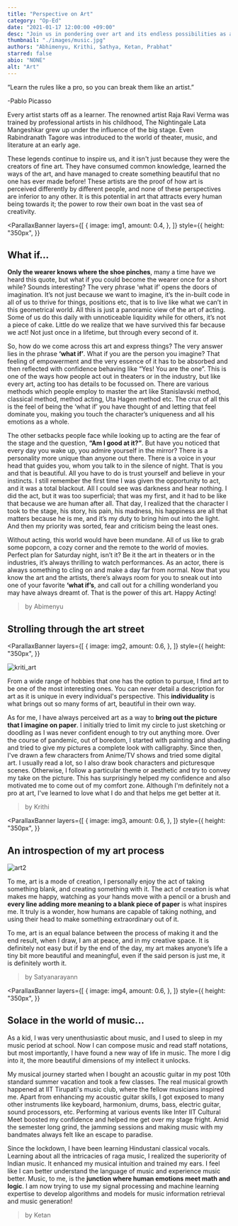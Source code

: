 ```yaml
---
title: "Perspective on Art"
category: "Op-Ed"
date: "2021-01-17 12:00:00 +09:00"
desc: "Join us in pondering over art and its endless possibilities as a few budding artists talk about what art means to them.."
thumbnail: "./images/music.jpg"
authors: "Abhimenyu, Krithi, Sathya, Ketan, Prabhat"
starred: false
abio: "NONE"
alt: "Art"
---
```



“Learn the rules like a pro, so you can break them like an artist.”

<GlobalStyle />

-Pablo Picasso

Every artist starts off as a learner. The renowned artist Raja Ravi Verma was trained by professional artists in his childhood, The Nightingale Lata Mangeshkar grew up under the influence of the big stage. Even Rabindranath Tagore was introduced to the world of theater, music, and literature at an early age.

These legends continue to inspire us, and it isn't just because they were the creators of fine art. They have consumed common knowledge, learned the ways of the art, and have managed to create something beautiful that no one has ever made before! These artists are the proof of how art is perceived differently by different people, and none of these perspectives are inferior to any other. It is this potential in art that attracts every human being towards it; the power to row their own boat in the vast sea of creativity.

<ParallaxBanner
  layers={[
    {
      image: img1,
      amount: 0.4,
    },
  ]}
  style={{
    height: "350px",
  }}
></ParallaxBanner>

## What if...

**Only the wearer knows where the shoe pinches**, many a time have we heard this quote, but what if you could become the wearer once for a short while? Sounds interesting? The very phrase ‘what if’ opens the doors of imagination. It’s not just because we want to imagine, it’s the in-built code in all of us to thrive for things, positions etc, that is to live like what we can’t in this geometrical world. All this is just a panoramic view of the art of acting. Some of us do this daily with unnoticeable liquidity while for others, it’s not a piece of cake. Little do we realize that we have survived this far because we act! Not just once in a lifetime, but through every second of it.

So, how do we come across this art and express things? The very answer lies in the phrase **‘what if’**. What if you are the person you imagine? That feeling of empowerment and the very essence of it has to be absorbed and then reflected with confidence behaving like “Yes! You are the one”. This is one of the ways how people act out in theaters or in the industry, but like every art, acting too has details to be focussed on. There are various methods which people employ to master the art like Stanislavski method, classical method, method acting, Uta Hagen method etc. The crux of all this is the feel of being the ‘what if’ you have thought of and letting that feel dominate you, making you touch the character’s uniqueness and all his emotions as a whole.

The other setbacks people face while looking up to acting are the fear of the stage and the question, **“Am I good at it?”**. But have you noticed that every day you wake up, you admire yourself in the mirror? There is a personality more unique than anyone out there. There is a voice in your head that guides you, whom you talk to in the silence of night. That is you and that is beautiful. All you have to do is trust yourself and believe in your instincts. I still remember the first time I was given the opportunity to act, and it was a total blackout. All I could see was darkness and hear nothing. I did the act, but it was too superficial; that was my first, and it had to be like that because we are human after all. That day, I realized that the character I took to the stage, his story, his pain, his madness, his happiness are all that matters because he is me, and it’s my duty to bring him out into the light. And then my priority was sorted, fear and criticism being the least ones.

Without acting, this world would have been mundane. All of us like to grab some popcorn, a cozy corner and the remote to the world of movies. Perfect plan for Saturday night, isn’t it? Be it the art in theaters or in the industries, it’s always thrilling to watch performances. As an actor, there is always something to cling on and make a day far from normal. Now that you know the art and the artists, there’s always room for you to sneak out into one of your favorite **‘what if’s**, and call out for a chilling wonderland you may have always dreamt of. That is the power of this art. Happy Acting!

> by Abimenyu

## Strolling through the art street

<ParallaxBanner
  layers={[
    {
      image: img2,
      amount: 0.6,
    },
  ]}
  style={{
    height: "350px",
  }}
></ParallaxBanner>

![kriti_art](./images/draw.jpg)

From a wide range of hobbies that one has the option to pursue, I find art to be one of the most interesting ones. You can never detail a description for art as it is unique in every individual's perspective. This <b>individuality</b> is what brings out so many forms of art, beautiful in their own way.

As for me, I have always perceived art as a way to <b>bring out the picture that I imagine on paper</b>. I initially tried to limit my circle to just sketching or doodling as I was never confident enough to try out anything more. Over the course of pandemic, out of boredom, I started with painting and shading and tried to give my pictures a complete look with calligraphy. Since then, I've drawn a few characters from Anime/TV shows and tried some digital art. I usually read a lot, so I also draw book characters and picturesque scenes. Otherwise, I follow a particular theme or aesthetic and try to convey my take on the picture. This has surprisingly helped my confidence and also motivated me to come out of my comfort zone. Although I'm definitely not a pro at art, I've learned to love what I do and that helps me get better at it.

> by Krithi

<ParallaxBanner
  layers={[
    {
      image: img3,
      amount: 0.6,
    },
  ]}
  style={{
    height: "350px",
  }}
></ParallaxBanner>

## An introspection of my art process

![art2](./images/draw2.jpg)

To me, art is a mode of creation, I personally enjoy the act of taking something blank, and creating something with it. The act of creation is what makes me happy, watching as your hands move with a pencil or a brush and <b>every line adding more meaning to a blank piece of paper</b> is what inspires me. It truly is a wonder, how humans are capable of taking nothing, and using their head to make something extraordinary out of it.

To me, art is an equal balance between the process of making it and the end result, when I draw, I am at peace, and in my creative space. It is definitely not easy but if by the end of the day, my art makes anyone’s life a tiny bit more beautiful and meaningful, even if the said person is just me, it is definitely worth it.

> by Satyanarayann

<ParallaxBanner
  layers={[
    {
      image: img4,
      amount: 0.6,
    },
  ]}
  style={{
    height: "350px",
  }}
></ParallaxBanner>

## Solace in the world of music...

As a kid, I was very unenthusiastic about music, and I used to sleep in my music period at school. Now I can compose music and read staff notations, but most importantly, I have found a new way of life in music. The more I dig into it, the more beautiful dimensions of my intellect it unlocks.

My musical journey started when I bought an acoustic guitar in my post 10th standard summer vacation and took a few classes. The real musical growth happened at IIT Tirupati's music club, where the fellow musicians inspired me. Apart from enhancing my acoustic guitar skills, I got exposed to many other instruments like keyboard, harmonium, drums, bass, electric guitar, sound processors, etc. Performing at various events like Inter IIT Cultural Meet boosted my confidence and helped me get over my stage fright. Amid the semester long grind, the jamming sessions and making music with my bandmates always felt like an escape to paradise.

Since the lockdown, I have been learning Hindustani classical vocals. Learning about all the intricacies of raga music, I realized the superiority of Indian music. It enhanced my musical intuition and trained my ears. I feel like I can better understand the language of music and experience music better. Music, to me, is the <b>junction where human emotions meet math and logic</b>. I am now trying to use my signal processing and machine learning expertise to develop algorithms and models for music information retrieval and music generation!

> by Ketan
